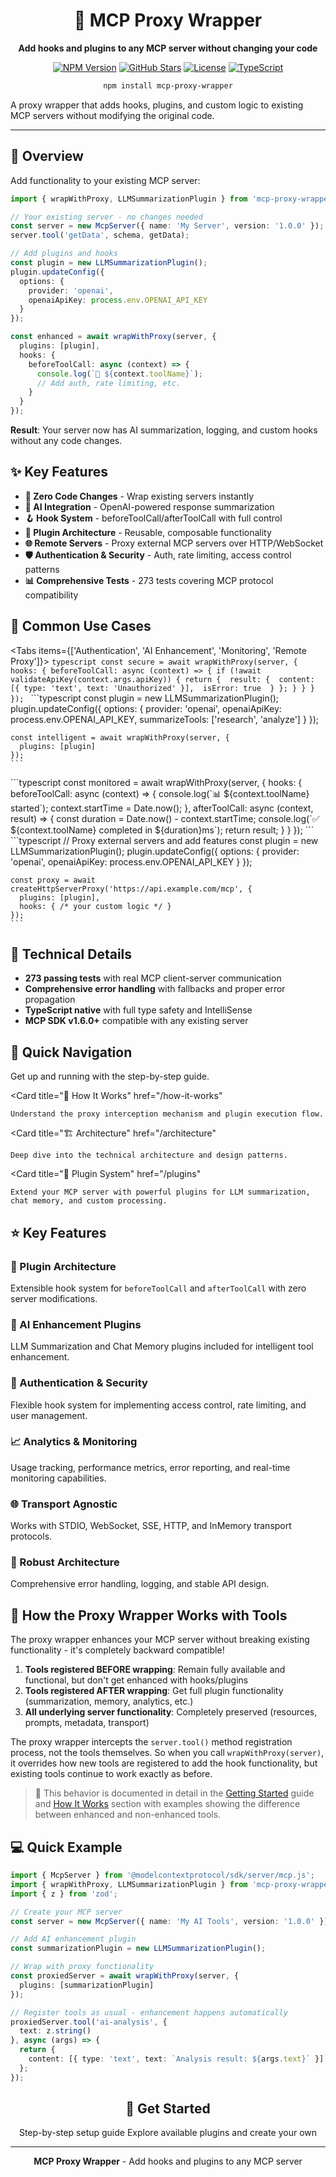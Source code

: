 
<div align="center">

# 🚀 MCP Proxy Wrapper

**Add hooks and plugins to any MCP server without changing your code**

<p>
<a href="https://www.npmjs.com/package/mcp-proxy-wrapper" target="_blank" rel="noreferrer"><img src="https://img.shields.io/npm/v/mcp-proxy-wrapper?style=for-the-badge&logo=npm" alt="NPM Version" style={{display: 'inline-block', margin: '0 4px'}} /></a>
<a href="https://github.com/mcp-plugins/mcp-proxy-wrapper" target="_blank" rel="noreferrer"><img src="https://img.shields.io/github/stars/mcp-plugins/mcp-proxy-wrapper?style=for-the-badge&logo=github" alt="GitHub Stars" style={{display: 'inline-block', margin: '0 4px'}} /></a>
<a href="https://github.com/mcp-plugins/mcp-proxy-wrapper/blob/main/LICENSE" target="_blank" rel="noreferrer"><img src="https://img.shields.io/github/license/mcp-plugins/mcp-proxy-wrapper?style=for-the-badge" alt="License" style={{display: 'inline-block', margin: '0 4px'}} /></a>
<a href="https://www.typescriptlang.org/" target="_blank" rel="noreferrer"><img src="https://img.shields.io/badge/TypeScript-Ready-blue?style=for-the-badge&logo=typescript" alt="TypeScript" style={{display: 'inline-block', margin: '0 4px'}} /></a>
</p>

```bash
npm install mcp-proxy-wrapper
```

</div>

A proxy wrapper that adds hooks, plugins, and custom logic to existing MCP servers without modifying the original code.

---

## 🎯 Overview

Add functionality to your existing MCP server:

```typescript
import { wrapWithProxy, LLMSummarizationPlugin } from 'mcp-proxy-wrapper';

// Your existing server - no changes needed
const server = new McpServer({ name: 'My Server', version: '1.0.0' });
server.tool('getData', schema, getData);

// Add plugins and hooks
const plugin = new LLMSummarizationPlugin();
plugin.updateConfig({
  options: {
    provider: 'openai',
    openaiApiKey: process.env.OPENAI_API_KEY
  }
});

const enhanced = await wrapWithProxy(server, {
  plugins: [plugin],
  hooks: {
    beforeToolCall: async (context) => {
      console.log(`🔧 ${context.toolName}`);
      // Add auth, rate limiting, etc.
    }
  }
});
```

**Result**: Your server now has AI summarization, logging, and custom hooks without any code changes.

## ✨ Key Features

- **🔧 Zero Code Changes** - Wrap existing servers instantly
- **🤖 AI Integration** - OpenAI-powered response summarization  
- **🪝 Hook System** - beforeToolCall/afterToolCall with full control
- **🔌 Plugin Architecture** - Reusable, composable functionality
- **🌐 Remote Servers** - Proxy external MCP servers over HTTP/WebSocket
- **🛡️ Authentication & Security** - Auth, rate limiting, access control patterns
- **📊 Comprehensive Tests** - 273 tests covering MCP protocol compatibility

## 🚀 Common Use Cases

<Tabs items={['Authentication', 'AI Enhancement', 'Monitoring', 'Remote Proxy']}>
  <Tab>
    ```typescript
    const secure = await wrapWithProxy(server, {
      hooks: {
        beforeToolCall: async (context) => {
          if (!await validateApiKey(context.args.apiKey)) {
            return { 
              result: { 
                content: [{ type: 'text', text: 'Unauthorized' }], 
                isError: true 
              }
            };
          }
        }
      }
    });
    ```
  </Tab>
  <Tab>
    ```typescript
    const plugin = new LLMSummarizationPlugin();
    plugin.updateConfig({
      options: {
        provider: 'openai',
        openaiApiKey: process.env.OPENAI_API_KEY,
        summarizeTools: ['research', 'analyze']
      }
    });
    
    const intelligent = await wrapWithProxy(server, {
      plugins: [plugin]
    });
    ```
  </Tab>
  <Tab>
    ```typescript
    const monitored = await wrapWithProxy(server, {
      hooks: {
        beforeToolCall: async (context) => {
          console.log(`📊 ${context.toolName} started`);
          context.startTime = Date.now();
        },
        afterToolCall: async (context, result) => {
          const duration = Date.now() - context.startTime;
          console.log(`✅ ${context.toolName} completed in ${duration}ms`);
          return result;
        }
      }
    });
    ```
  </Tab>
  <Tab>
    ```typescript
    // Proxy external servers and add features
    const plugin = new LLMSummarizationPlugin();
    plugin.updateConfig({
      options: {
        provider: 'openai',
        openaiApiKey: process.env.OPENAI_API_KEY
      }
    });
    
    const proxy = await createHttpServerProxy('https://api.example.com/mcp', {
      plugins: [plugin],
      hooks: { /* your custom logic */ }
    });
    ```
  </Tab>
</Tabs>

## 🧪 Technical Details

- **273 passing tests** with real MCP client-server communication
- **Comprehensive error handling** with fallbacks and proper error propagation
- **TypeScript native** with full type safety and IntelliSense
- **MCP SDK v1.6.0+** compatible with any existing server

## 🚀 Quick Navigation

<Cards>
  <Card
    title="🚀 Quick Start"
    href="/getting-started"
  >
    Get up and running with the step-by-step guide.
  </Card>
  
  <Card
    title="🔧 How It Works"
    href="/how-it-works"
  >
    Understand the proxy interception mechanism and plugin execution flow.
  </Card>
  
  <Card
    title="🏗️ Architecture"
    href="/architecture"
  >
    Deep dive into the technical architecture and design patterns.
  </Card>
  
  <Card
    title="🔌 Plugin System"
    href="/plugins"
  >
    Extend your MCP server with powerful plugins for LLM summarization, chat memory, and custom processing.
  </Card>
</Cards>

## ⭐ Key Features

<div style={{display: 'grid', gridTemplateColumns: 'repeat(auto-fit, minmax(300px, 1fr))', gap: '1rem', margin: '2rem 0'}}>

<div style={{padding: '1.5rem', border: '1px solid #e5e7eb', borderRadius: '0.5rem'}}>
  <h3>🔌 Plugin Architecture</h3>
  <p>Extensible hook system for <code>beforeToolCall</code> and <code>afterToolCall</code> with zero server modifications.</p>
</div>

<div style={{padding: '1.5rem', border: '1px solid #e5e7eb', borderRadius: '0.5rem'}}>
  <h3>🤖 AI Enhancement Plugins</h3>
  <p>LLM Summarization and Chat Memory plugins included for intelligent tool enhancement.</p>
</div>

<div style={{padding: '1.5rem', border: '1px solid #e5e7eb', borderRadius: '0.5rem'}}>
  <h3>🔐 Authentication & Security</h3>
  <p>Flexible hook system for implementing access control, rate limiting, and user management.</p>
</div>

<div style={{padding: '1.5rem', border: '1px solid #e5e7eb', borderRadius: '0.5rem'}}>
  <h3>📈 Analytics & Monitoring</h3>
  <p>Usage tracking, performance metrics, error reporting, and real-time monitoring capabilities.</p>
</div>

<div style={{padding: '1.5rem', border: '1px solid #e5e7eb', borderRadius: '0.5rem'}}>
  <h3>🌐 Transport Agnostic</h3>
  <p>Works with STDIO, WebSocket, SSE, HTTP, and InMemory transport protocols.</p>
</div>

<div style={{padding: '1.5rem', border: '1px solid #e5e7eb', borderRadius: '0.5rem'}}>
  <h3>🏢 Robust Architecture</h3>
  <p>Comprehensive error handling, logging, and stable API design.</p>
</div>

</div>

## 🔧 How the Proxy Wrapper Works with Tools

<Callout type="default">
The proxy wrapper enhances your MCP server without breaking existing functionality - it's completely backward compatible!
</Callout>

1. **Tools registered BEFORE wrapping**: Remain fully available and functional, but don't get enhanced with hooks/plugins
2. **Tools registered AFTER wrapping**: Get full plugin functionality (summarization, memory, analytics, etc.)
3. **All underlying server functionality**: Completely preserved (resources, prompts, metadata, transport)

The proxy wrapper intercepts the `server.tool()` method registration process, not the tools themselves. So when you call `wrapWithProxy(server)`, it overrides how new tools are registered to add the hook functionality, but existing tools continue to work exactly as before.

> 📖 This behavior is documented in detail in the [Getting Started](/getting-started) guide and [How It Works](/how-it-works) section with examples showing the difference between enhanced and non-enhanced tools.

## 💻 Quick Example

```typescript
import { McpServer } from '@modelcontextprotocol/sdk/server/mcp.js';
import { wrapWithProxy, LLMSummarizationPlugin } from 'mcp-proxy-wrapper';
import { z } from 'zod';

// Create your MCP server
const server = new McpServer({ name: 'My AI Tools', version: '1.0.0' });

// Add AI enhancement plugin
const summarizationPlugin = new LLMSummarizationPlugin();

// Wrap with proxy functionality
const proxiedServer = await wrapWithProxy(server, {
  plugins: [summarizationPlugin]
});

// Register tools as usual - enhancement happens automatically
proxiedServer.tool('ai-analysis', {
  text: z.string()
}, async (args) => {
  return {
    content: [{ type: 'text', text: `Analysis result: ${args.text}` }]
  };
});
```

<div align="center" style={{margin: '3rem 0'}}>

## 🎯 Get Started

<Cards>
  <Card title="📚 Getting Started Guide" href="/getting-started">
    Step-by-step setup guide
  </Card>
  <Card title="🔌 Plugin System" href="/plugins">
    Explore available plugins and create your own
  </Card>
</Cards>

---

<p style={{opacity: 0.7}}>
  <strong>MCP Proxy Wrapper</strong> - Add hooks and plugins to any MCP server
</p>

</div>